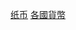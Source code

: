 {{Commonscat|Banknotes by country}}
{{Categories by country|nocat}}

[[Category:纸币|]]
[[Category:各國貨幣|]]